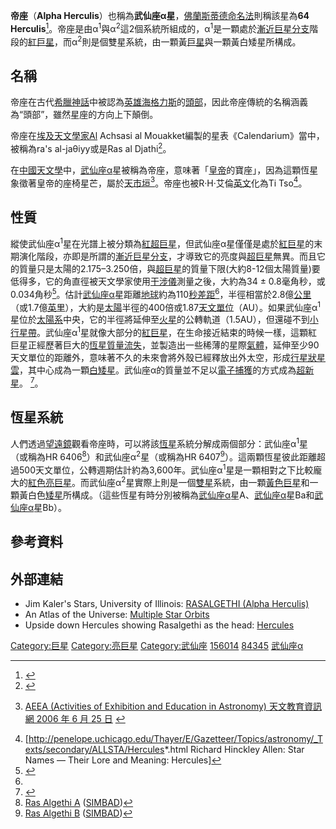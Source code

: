 {{Starbox begin
| name=帝座<br>Alpha Herculis A/B}}
{{Starbox image
| image=[[File:Hercules_constellation_map.png|250px]]
| caption=帝座在夜空中的位置
}}
{{Starbox observe
| epoch=J2000
| ra={{RA|17|14|38.80}}<ref name="SIMBAD">{{cite web
  | url =http://simbad.u-strasbg.fr/simbad/sim-id?Ident=alpha+her&NbIdent=1&Radius=2&Radius.unit=arcmin&submit=submit+id
  | title =SIMBAD query result:NAME RASALGETHI -- Semi-regular pulsating Star
  | publisher =Centre de Données astronomiques de Strasbourg
  | accessdate =2010-09-26
  | archive-date =2013-07-08
  | archive-url =https://www.webcitation.org/6Hy9gH4zt?url=http://simbad.u-strasbg.fr/simbad/sim-id?Ident=alpha+her
  | dead-url =no
  }}</ref>
| dec={{DEC| +14|23|25.0}}<ref name="SIMBAD"/>
| appmag_v=3.48 / 5.4 <ref name="LEEUWEN">{{cite journal
  | title=Hipparcos, the New Reduction
  | author=van Leeuwen, F
  | publisher=[[Centre_de_Données_astronomiques_de_Strasbourg|Centre de Données astronomiques de Strasbourg]]
  | pages=653
  | issue=2
  | volume=474
  | url=http://vizier.u-strasbg.fr/viz-bin/VizieR-S?HIP%2079043
  | doi=10.1051/0004-6361:20078357
  | journal=Astronomy and Astrophysics
  | bibcode=2007A&A...474..653V
  | accessdate=2010-09-26
  | date=November 2007
  | archive-date=2016-03-03
  | archive-url=https://web.archive.org/web/20160303202113/http://vizier.u-strasbg.fr/viz-bin/VizieR-S?HIP%2079043
  | dead-url=no
  }}</ref>
| constell=[[武仙座|武仙座]]
| 星官=[[帝座_(星官)|帝座]] （[[天市垣|天市垣]]） }}
{{Starbox character
| class=M5II-lbver / (G5III+F2V)
| b-v=1.45<ref name="JOHNSON">{{cite journal
   | author=Johnson, H. L.; Iriarte, B.; Mitchell, R. I.; Wisniewski, W. Z.
   | title=UBVRIJKL photometry of the bright stars.
   | journal=Comm. Lunar Plan. Lab., 4
   | volume=4
   | pages=99
   | year=1966
   | format=PDF
   | bibcode=1966CoLPL...4...99J}}</ref>
| u-b=1.01<ref name="JOHNSON"/>
| variable=不規則 }}
{{Starbox astrometry
| prop_mo_ra=-6.71<ref name="SIMBAD"/>
| prop_mo_dec=32.78<ref name="SIMBAD"/>
 | parallax=9.07
 | p_error=1.32
 | parallax_footnote=<ref name="LEEUWEN"/>
 |absmag_v=-2.30}}
{{Starbox detail 
 |mass=2.175–3.250
 |radius=284 ± 60
 |luminosity=7,244–9,333 
 |temperature=3,155–3,365
 |metal=? [[金屬量|Fe/H]]
 |rotational_velocity=?
 |age=?}}
{{Starbox catalog |
  names=α Hercules, 64 Hercules, [[Harvard_Revised_catalogue|HR]] 6406, [[Henry_Draper_catalogue|HD]] 156014, [[Smithsonian_Astrophysical_Observatory_Star_Catalog|SAO]] 102680. }}
{{Starbox reference |
  Simbad=HD+156014 }}
{{Starbox end}}

'''帝座'''（'''Alpha Herculis'''）也稱為'''武仙座α星'''，[[佛蘭斯蒂德命名法|佛蘭斯蒂德命名法]]則稱該星為'''64 Herculis'''<ref name="BBC1">{{cite web
  |title=Constellations: Hercules 'the Strongman'
  |publisher=The BBC (British Broadcasting Corporation)
  |author=Kurt Vonnegut
  |url=http://www.bbc.co.uk/dna/h2g2/A29778916
  |accessdate=2010-11-14
  |archive-date=2011-02-26
  |archive-url=https://wayback.archive-it.org/all/20110226112706/http://www.bbc.co.uk/dna/h2g2/A29778916
  |dead-url=no
  }}</ref>。帝座是由α<sup>1</sup>與α<sup>2</sup>這2個系統所組成的，α<sup>1</sup>是一顆處於[[漸近巨星分支|漸近巨星分支]]階段的[[紅巨星|紅巨星]]，而α<sup>2</sup>則是個雙星系統，由一顆黃[[巨星|巨星]]與一顆黃白矮星所構成。

==名稱==
帝座在古代[[希臘神話|希臘神話]]中被認為[[英雄|英雄]][[海格力斯|海格力斯]]的[[頭部|頭部]]，因此帝座傳統的名稱涵義為“頭部”，雖然星座的方向上下顛倒。

帝座在[[埃及|埃及]][[天文學家|天文學家]]Al Achsasi al Mouakket編製的星表《Calendarium》當中，被稱為ra's al-jaθiyy或是Ras al Djathi<ref>{{cite journal
 | last=Knobel | first=E. B.
 | title=Al Achsasi Al Mouakket, on a catalogue of stars in the Calendarium of Mohammad Al Achsasi Al Mouakket
 | journal=Monthly Notices of the Royal Astronomical Society
 | volume=55 | page=429 | bibcode=1895MNRAS..55..429K |date=June 1895}}</ref>。

在[[中國|中國]][[天文學|天文學]]中，[[武仙座|武仙座]]α星被稱為帝座，意味著「[[皇帝|皇帝]]的寶座」，因為這顆恆星象徵著皇帝的座椅星芒，屬於[[天市垣|天市垣]]<ref>{{zh icon}} [http://aeea.nmns.edu.tw/2006/0606/ap060625.html AEEA (Activities of Exhibition and Education in Astronomy) 天文教育資訊網 2006 年 6 月 25 日] {{Wayback|url=http://aeea.nmns.edu.tw/2006/0606/ap060625.html |date=20210421134546 }}</ref>。帝座也被R·H·艾倫[[英文|英文]]化為Ti Tso<ref>[http://penelope.uchicago.edu/Thayer/E/Gazetteer/Topics/astronomy/_Texts/secondary/ALLSTA/Hercules*.html Richard Hinckley Allen: Star Names — Their Lore and Meaning: Hercules]</ref>。

==性質==
縱使武仙座α<sup>1</sup>星在光譜上被分類為[[紅超巨星|紅超巨星]]，但武仙座α星僅僅是處於[[紅巨星|紅巨星]]的末期演化階段，亦即是所謂的[[漸近巨星分支|漸近巨星分支]]，才導致它的亮度與[[超巨星|超巨星]]無異。而且它的質量只是太陽的2.175–3.250倍，與[[超巨星|超巨星]]的質量下限(大約8-12個太陽質量)要低得多，它的角直徑被天文學家使用[[干涉儀|干涉儀]]測量之後，大約為34 ± 0.8毫角秒，或0.034角秒<ref name="BENSON">{{cite journal 
 | author=Benson, J. A.; Dyck, H. M.; Mason, W. L.; Howell, R. R.; Ridgway, S. T.; Dixon, D. J. 
 | title=The infrared angular diameter of Alpha Herculis measured with a Michelson interferometer  
 | journal=Astronomical Journal 
 | volume=102 
 | pages=pp.2091–2097
 | format=PDF
 | doi= 10.1086/116033
 | bibcode=1991AJ....102.2091B |date=December 1991}}</ref>。估計[[武仙座|武仙座]]α星距離[[地球|地球]]約為110[[秒差距|秒差距]]<ref name="LEEUWEN"/>，半徑相當於2.8億[[公里|公里]]（或1.7億[[英里|英里]]），大約是[[太陽|太陽]]半徑的400倍或1.87[[天文單位|天文單位]]（AU）。如果武仙座α<sup>1</sup>星位於[[太陽系|太陽系]]中央，它的半徑將延伸至[[火星|火星]]的公轉軌道（1.5AU），但還碰不到[[小行星帶|小行星帶]]。武仙座α<sup>1</sup>星就像大部分的[[紅巨星|紅巨星]]，在生命接近結束的時候一樣，這顆紅巨星正經歷著巨大的[[恆星質量流失|恆星質量流失]]，並製造出一些稀薄的星際[[氣體|氣體]]，延伸至少90天文單位的距離外，意味著不久的未來會將外殼已經釋放出外太空，形成[[行星狀星雲|行星狀星雲]]，其中心成為一顆[[白矮星|白矮星]]。武仙座α的質量並不足以[[電子捕獲|電子捕獲]]的方式成為[[超新星|超新星]]。
<ref>{{cite journal
  | last=Deutsch 
  | first=Armin J. 
  | title=The Circumstellar Envelope of Alpha Herculis
  | journal=Astrophysical Journal 
  | volume=123 
  | pages=pp.210–227
  | format=PDF 
  | doi=10.1086/146152
  | bibcode=1956ApJ...123..210D|date=March 1956}}</ref>。

==恆星系統==
人們透過[[望遠鏡|望遠鏡]]觀看帝座時，可以將該[[恆星|恆星]]系統分解成兩個部分：武仙座α<sup>1</sup>星（或稱為HR 6406<ref>[http://simbad.u-strasbg.fr/simbad/sim-id?protocol=html&Ident=alpha+Her+A&NbIdent=1&Radius=2&Radius.unit=arcmin&submit=submit+id Ras Algethi A] {{Wayback|url=http://simbad.u-strasbg.fr/simbad/sim-id?protocol=html&Ident=alpha+Her+A&NbIdent=1&Radius=2&Radius.unit=arcmin&submit=submit+id |date=20190203030542 }} ([[SIMBAD|SIMBAD]])</ref>）和武仙座α<sup>2</sup>星（或稱為HR 6407<ref>[http://simbad.u-strasbg.fr/simbad/sim-id?protocol=html&Ident=alpha+Her+B&NbIdent=1&Radius=2&Radius.unit=arcmin&submit=submit+id Ras Algethi B] {{Wayback|url=http://simbad.u-strasbg.fr/simbad/sim-id?protocol=html&Ident=alpha+Her+B&NbIdent=1&Radius=2&Radius.unit=arcmin&submit=submit+id |date=20190203084957 }} ([[SIMBAD|SIMBAD]])</ref>）。這兩顆恆星彼此距離超過500天文單位，公轉週期估計約為3,600年。武仙座α<sup>1</sup>星是一顆相對之下比較龐大的[[紅色|紅色]][[亮巨星|亮巨星]]。而武仙座α<sup>2</sup>星實際上則是一個[[雙星|雙星]]系統，由一顆[[黃色|黃色]][[巨星|巨星]]和一顆黃白色[[矮星|矮星]]所構成。（這些恆星有時分別被稱為[[武仙座|武仙座]]α星A、[[武仙座|武仙座]]α星Ba和[[武仙座|武仙座]]α星Bb）。

== 參考資料 ==
{{reflist}}

==外部連結==
*Jim Kaler's Stars, University of Illinois: [http://stars.astro.illinois.edu/sow/rasalgethi.html RASALGETHI (Alpha Herculis)] {{WebCite|url=https://www.webcitation.org/6Hy9hJsas?url=http://stars.astro.illinois.edu/sow/rasalgethi.html |date=20130708230941 |dateformat=iso }}
*An Atlas of the Universe: [http://www.atlasoftheuniverse.com/orbits.html Multiple Star Orbits] {{Wayback|url=http://www.atlasoftheuniverse.com/orbits.html |date=20191223050426 }}
*Upside down Hercules showing Rasalgethi as the head: [https://web.archive.org/web/20110401031408/http://www.ne.jp/asahi/stellar/scenes/seiza_e/her.htm Hercules]

[[Category:巨星|Category:巨星]]
[[Category:亮巨星|Category:亮巨星]]
[[Category:武仙座|Category:武仙座]]
[[Category:HD和HDE天體|156014]]
[[Category:HIP天體|84345]]
[[Category:拜耳天体|武仙座α]]